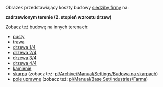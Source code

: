 Obrazek przedstawiający koszty budowy [[pl/Archive/Manual/Siedziba firmy|siedziby firmy]] na:

'''zadrzewionym terenie (2. stopień wzrostu drzew)'''

Zobacz też budowę na innych terenach:
*[[:File:pl/Archive/Unmapped/Budowa1.png|pusty]]
*[[:File:pl/Archive/Unmapped/Budowa2.png|trawa]]
*[[:File:pl/Archive/Unmapped/Budowa3.png|drzewa 1/4]]
*[[:File:pl/Archive/Unmapped/Budowa4.png|drzewa 2/4]]
*[[:File:pl/Archive/Unmapped/Budowa5.png|drzewa 3/4]]
*[[:File:pl/Archive/Unmapped/Budowa6.png|drzewa 4/4]]
*[[:File:pl/Archive/Unmapped/Budowa7.png|kamienie]]
*[[:File:pl/Archive/Unmapped/Budowa8.png|skarpa]] (zobacz też: [[pl/Archive/Manual/Settings/Budowa na skarpach]])
*[[:File:pl/Archive/Unmapped/Budowa9.png|pole uprawne]] (zobacz też: [[pl/Manual/Base Set/Industries/Farma]])

